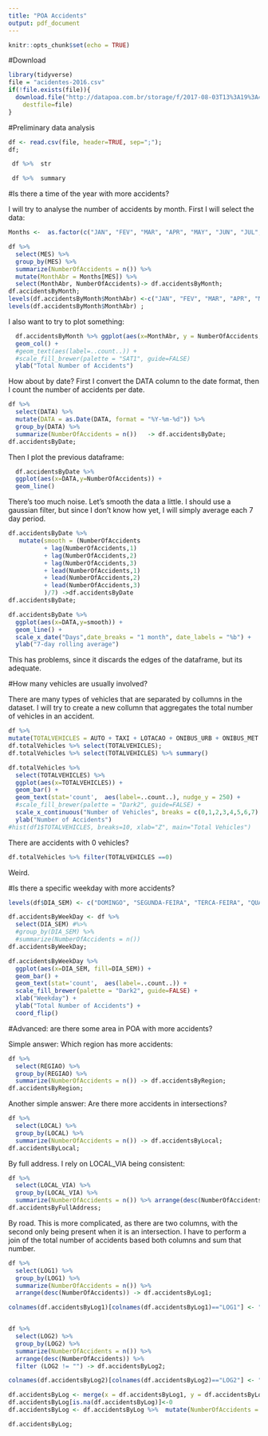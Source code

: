 ```yaml
---
title: "POA Accidents"
output: pdf_document
---
```


```r
knitr::opts_chunk$set(echo = TRUE)
```

#Download

```r
library(tidyverse)
file = "acidentes-2016.csv"
if(!file.exists(file)){
  download.file("http://datapoa.com.br/storage/f/2017-08-03T13%3A19%3A45.538Z/acidentes-2016.csv",
	destfile=file)
}
```

#Preliminary data analysis

```r
df <- read.csv(file, header=TRUE, sep=";");
df;
```


```r
 df %>%  str
```

```r
 df %>%  summary
```

#Is there a time of the year with more accidents?

I will try to analyse the number of accidents by month. First I will select the data:

```r
Months <-  as.factor(c("JAN", "FEV", "MAR", "APR", "MAY", "JUN", "JUL", "AGO", "SEP", "OCT", "NOV", "DEC"))

df %>%
  select(MES) %>%
  group_by(MES) %>%
  summarize(NumberOfAccidents = n()) %>%
  mutate(MonthAbr = Months[MES]) %>%
  select(MonthAbr, NumberOfAccidents)-> df.accidentsByMonth;
df.accidentsByMonth;
levels(df.accidentsByMonth$MonthAbr) <-c("JAN", "FEV", "MAR", "APR", "MAY", "JUN", "JUL", "AGO", "SEP", "OCT", "NOV", "DEC") ;
levels(df.accidentsByMonth$MonthAbr) ;
```


I also want to try to plot something:

```r
  df.accidentsByMonth %>% ggplot(aes(x=MonthAbr, y = NumberOfAccidents, fill = MonthAbr )) + 
  geom_col() + 
  #geom_text(aes(label=..count..)) +
  #scale_fill_brewer(palette = "SAT1", guide=FALSE)
  ylab("Total Number of Accidents")
```


How about by date? First I convert the DATA column to the date format, then I count the number of accidents per date.

```r
df %>%
  select(DATA) %>%
  mutate(DATA = as.Date(DATA, format = "%Y-%m-%d")) %>%
  group_by(DATA) %>%
  summarize(NumberOfAccidents = n())   -> df.accidentsByDate;
df.accidentsByDate;
```

Then I plot the previous dataframe: 

```r
  df.accidentsByDate %>% 
  ggplot(aes(x=DATA,y=NumberOfAccidents)) + 
  geom_line()
```

There's too much noise. Let's smooth the data a little. I should use a gaussian filter, but since I don't know how yet, I will simply average each 7 day period.

```r
df.accidentsByDate %>%
   mutate(smooth = (NumberOfAccidents
          + lag(NumberOfAccidents,1) 
          + lag(NumberOfAccidents,2)
          + lag(NumberOfAccidents,3)
          + lead(NumberOfAccidents,1)
          + lead(NumberOfAccidents,2)
          + lead(NumberOfAccidents,3)
          )/7) ->df.accidentsByDate
df.accidentsByDate;

df.accidentsByDate %>% 
  ggplot(aes(x=DATA,y=smooth)) + 
  geom_line() + 
  scale_x_date("Days",date_breaks = "1 month", date_labels = "%b") +
  ylab("7-day rolling average")
```
This has problems, since it discards the edges of the dataframe, but its adequate.


#How many vehicles are usually involved?

There are many types of vehicles that are separated by collumns in the dataset. I will try to create a new collumn that aggregates the total number of vehicles in an accident.

```r
df %>%
mutate(TOTALVEHICLES = AUTO + TAXI + LOTACAO + ONIBUS_URB + ONIBUS_MET + ONIBUS_INT + CAMINHAO + MOTO + CARROCA + BICICLETA + OUTRO) -> df.totalVehicles; 
df.totalVehicles %>% select(TOTALVEHICLES);
df.totalVehicles %>% select(TOTALVEHICLES) %>% summary()
```

```r
df.totalVehicles %>% 
  select(TOTALVEHICLES) %>%
  ggplot(aes(x=TOTALVEHICLES)) + 
  geom_bar() + 
  geom_text(stat='count',  aes(label=..count..), nudge_y = 250) +
  #scale_fill_brewer(palette = "Dark2", guide=FALSE) +
  scale_x_continuous("Number of Vehicles", breaks = c(0,1,2,3,4,5,6,7) ) + 
  ylab("Number of Accidents") 
#hist(df1$TOTALVEHICLES, breaks=10, xlab="Z", main="Total Vehicles")
```

There are accidents with 0 vehicles?
```r
df.totalVehicles %>% filter(TOTALVEHICLES ==0)
```


Weird.

#Is there a specific weekday with more accidents?

```r
levels(df$DIA_SEM) <- c("DOMINGO", "SEGUNDA-FEIRA", "TERCA-FEIRA", "QUARTA-FEIRA", "QUINTA-FEIRA", "SEXTA-FEIRA", "SABADO")

df.accidentsByWeekDay <- df %>%
  select(DIA_SEM) #%>%
  #group_by(DIA_SEM) %>%
  #summarize(NumberOfAccidents = n())  
df.accidentsByWeekDay;

df.accidentsByWeekDay %>% 
  ggplot(aes(x=DIA_SEM, fill=DIA_SEM)) + 
  geom_bar() + 
  geom_text(stat='count',  aes(label=..count..)) +
  scale_fill_brewer(palette = "Dark2", guide=FALSE) +
  xlab("Weekday") + 
  ylab("Total Number of Accidents") + 
  coord_flip()
```







#Advanced: are there some area in POA with more accidents?

Simple answer: Which region has more accidents:




```r
df %>%
  select(REGIAO) %>%
  group_by(REGIAO) %>%
  summarize(NumberOfAccidents = n()) -> df.accidentsByRegion;
df.accidentsByRegion;
```

Another simple answer: Are there more accidents in intersections?

```r
df %>%
  select(LOCAL) %>%
  group_by(LOCAL) %>%
  summarize(NumberOfAccidents = n()) -> df.accidentsByLocal;
df.accidentsByLocal;
```


By full address. I rely on LOCAL_VIA being consistent:

```r
df %>%
  select(LOCAL_VIA) %>%
  group_by(LOCAL_VIA) %>%
  summarize(NumberOfAccidents = n()) %>% arrange(desc(NumberOfAccidents)) -> df.accidentsByFullAddress;
df.accidentsByFullAddress;
```


By road. This is more complicated, as there are two columns, with the second only being present when it is an intersection. I have to perform a join of the total number of accidents based both columns and sum that number.


```r
df %>%
  select(LOG1) %>%
  group_by(LOG1) %>%
  summarize(NumberOfAccidents = n()) %>%
  arrange(desc(NumberOfAccidents)) -> df.accidentsByLog1;

colnames(df.accidentsByLog1)[colnames(df.accidentsByLog1)=="LOG1"] <- "LOG"


df %>%
  select(LOG2) %>%
  group_by(LOG2) %>%
  summarize(NumberOfAccidents = n()) %>% 
  arrange(desc(NumberOfAccidents)) %>%
  filter (LOG2 != "") -> df.accidentsByLog2;

colnames(df.accidentsByLog2)[colnames(df.accidentsByLog2)=="LOG2"] <- "LOG"

df.accidentsByLog <- merge(x = df.accidentsByLog1, y = df.accidentsByLog2, by="LOG",  all = TRUE)
df.accidentsByLog[is.na(df.accidentsByLog)]<-0
df.accidentsByLog <- df.accidentsByLog %>%  mutate(NumberOfAccidents = NumberOfAccidents.x + NumberOfAccidents.y) %>% select(LOG, NumberOfAccidents) %>% arrange(desc(NumberOfAccidents))

df.accidentsByLog;

```